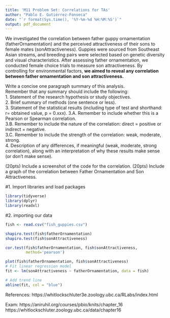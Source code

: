 ```yaml
---
title: 'M11 Problem Set: Correlations for TAs'
author: "Pablo E. Gutiérrez-Fonseca"
date: "`r format(Sys.time(), '%Y-%m-%d %H:%M:%S')`"
output: pdf_document
---
```


We investigated the correlation between father guppy ornamentation (fatherOrnamentation) and the perceived attractiveness of their sons to female mates (sonAttractiveness). Guppies were sourced from Southeast Asian streams, and breeding pairs were selected based on genetic diversity and visual characteristics. After assessing father ornamentation, we conducted female choice trials to measure son attractiveness. By controlling for environmental factors, **we aimed to reveal any correlation between father ornamentation and son attractiveness.**

Write a concise one paragraph summary of this analysis.  
Remember that any summary should include the following:  
1. Statement of the research hypothesis or study objectives.  
2. Brief summary of methods (one sentence or less).  
3. Statement of the statistical results (including type of test and shorthand: r= obtained value, p = 0.xxx). 
3.A. Remember to include whether this is a Pearson or Spearman correlation.  
3.B. Remember to include the nature of the correlation: direct = positive  or indirect = negative.  
3.C. Remember to include the strength of the correlation: weak, moderate, strong.  
4. Description of any differences, if meaningful (weak, moderate, strong correlation), along with an interpretation of why these results make sense (or don't make sense).  


(20pts) Include a screenshot of the code for the correlation.
(20pts) Include a graph of the correlation between Father Ornamentation and Son Attractiveness.

#1. Import libraries and load packages
```r
library(tidyverse)
library(dplyr)
library(readxl)
```


#2. importing our data
```r
fish <- read.csv("fish_guppies.csv")
```

```r
shapiro.test(fish$fatherOrnamentation)
shapiro.test(fish$sonAttractiveness)
```

```r
cor.test(fish$fatherOrnamentation, fish$sonAttractiveness,
         method='pearson')
```


```r
plot(fish$fatherOrnamentation, fish$sonAttractiveness)
# Fit linear regression model
fit <- lm(sonAttractiveness ~ fatherOrnamentation, data = fish)

# Add trend line
abline(fit, col = "blue")
```


References:
https://whitlockschluter3e.zoology.ubc.ca/RLabs/index.html

Exam:
https://aniruhil.org/courses/pbio/knits/chapter_16
https://whitlockschluter.zoology.ubc.ca/data/chapter16
